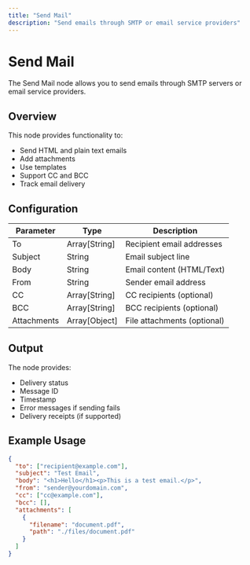 ```yaml
---
title: "Send Mail"
description: "Send emails through SMTP or email service providers"
---
```


# Send Mail

The Send Mail node allows you to send emails through SMTP servers or email service providers.

## Overview

This node provides functionality to:

- Send HTML and plain text emails
- Add attachments
- Use templates
- Support CC and BCC
- Track email delivery

## Configuration

| Parameter   | Type          | Description                 |
| ----------- | ------------- | --------------------------- |
| To          | Array[String] | Recipient email addresses   |
| Subject     | String        | Email subject line          |
| Body        | String        | Email content (HTML/Text)   |
| From        | String        | Sender email address        |
| CC          | Array[String] | CC recipients (optional)    |
| BCC         | Array[String] | BCC recipients (optional)   |
| Attachments | Array[Object] | File attachments (optional) |

## Output

The node provides:

- Delivery status
- Message ID
- Timestamp
- Error messages if sending fails
- Delivery receipts (if supported)

## Example Usage

```json
{
  "to": ["recipient@example.com"],
  "subject": "Test Email",
  "body": "<h1>Hello</h1><p>This is a test email.</p>",
  "from": "sender@yourdomain.com",
  "cc": ["cc@example.com"],
  "bcc": [],
  "attachments": [
    {
      "filename": "document.pdf",
      "path": "./files/document.pdf"
    }
  ]
}
```
